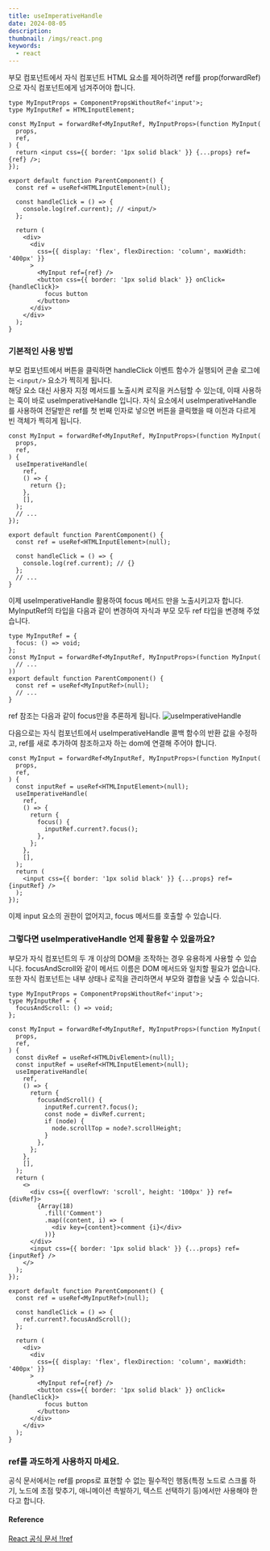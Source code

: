 ```yaml
---
title: useImperativeHandle
date: 2024-08-05
description:
thumbnail: /imgs/react.png
keywords:
  - react
---
```


부모 컴포넌트에서 자식 컴포넌트 HTML 요소를 제어하려면 ref를 prop(forwardRef)으로 자식 컴포넌트에게 넘겨주어야 합니다.

```tsx
type MyInputProps = ComponentPropsWithoutRef<'input'>;
type MyInputRef = HTMLInputElement;

const MyInput = forwardRef<MyInputRef, MyInputProps>(function MyInput(
  props,
  ref,
) {
  return <input css={{ border: '1px solid black' }} {...props} ref={ref} />;
});

export default function ParentComponent() {
  const ref = useRef<HTMLInputElement>(null);

  const handleClick = () => {
    console.log(ref.current); // <input/>
  };

  return (
    <div>
      <div
        css={{ display: 'flex', flexDirection: 'column', maxWidth: '400px' }}
      >
        <MyInput ref={ref} />
        <button css={{ border: '1px solid black' }} onClick={handleClick}>
          focus button
        </button>
      </div>
    </div>
  );
}
```

### 기본적인 사용 방법

부모 컴포넌트에서 버튼을 클릭하면 handleClick 이벤트 함수가 실행되어 콘솔 로그에는 `<input/>` 요소가 찍히게 됩니다.  
해당 요소 대신 사용자 지정 메서드를 노출시켜 로직을 커스텀할 수 있는데, 이때 사용하는 훅이 바로 useImperativeHandle 입니다. 자식 요소에서 useImperativeHandle를 사용하여 전달받은 ref를 첫 번째 인자로 넣으면 버튼을 클릭했을 때 이전과 다르게 빈 객체가 찍히게 됩니다.

```tsx
const MyInput = forwardRef<MyInputRef, MyInputProps>(function MyInput(
  props,
  ref,
) {
  useImperativeHandle(
    ref,
    () => {
      return {};
    },
    [],
  );
  // ...
});

export default function ParentComponent() {
  const ref = useRef<HTMLInputElement>(null);

  const handleClick = () => {
    console.log(ref.current); // {}
  };
  // ...
}
```

이제 useImperativeHandle 활용하여 focus 메서드 만을 노출시키고자 합니다.
MyInputRef의 타입을 다음과 같이 변경하여 자식과 부모 모두 ref 타입을 변경해 주었습니다.

```tsx
type MyInputRef = {
  focus: () => void;
};
const MyInput = forwardRef<MyInputRef, MyInputProps>(function MyInput(
  // ...
))
export default function ParentComponent() {
  const ref = useRef<MyInputRef>(null);
  // ...
}
```

ref 참조는 다음과 같이 focus만을 추론하게 됩니다.
![useImperativeHandle](/imgs/posts/20/2024-08-06-2.22.11.png)

다음으로는 자식 컴포넌트에서 useImperativeHandle 콜백 함수의 반환 값을 수정하고,
ref를 새로 추가하여 참조하고자 하는 dom에 연결해 주어야 합니다.

```tsx
const MyInput = forwardRef<MyInputRef, MyInputProps>(function MyInput(
  props,
  ref,
) {
  const inputRef = useRef<HTMLInputElement>(null);
  useImperativeHandle(
    ref,
    () => {
      return {
        focus() {
          inputRef.current?.focus();
        },
      };
    },
    [],
  );
  return (
    <input css={{ border: '1px solid black' }} {...props} ref={inputRef} />
  );
});
```

이제 input 요소의 권한이 없어지고, focus 메서드를 호출할 수 있습니다.

### 그렇다면 useImperativeHandle 언제 활용할 수 있을까요?

부모가 자식 컴포넌트의 두 개 이상의 DOM을 조작하는 경우 유용하게 사용할 수 있습니다.
focusAndScroll와 같이 메서드 이름은 DOM 메서드와 일치할 필요가 없습니다. 또한 자식 컴포넌트는 내부 상태나 로직을 관리하면서 부모와 결합을 낮출 수 있습니다.

```tsx
type MyInputProps = ComponentPropsWithoutRef<'input'>;
type MyInputRef = {
  focusAndScroll: () => void;
};

const MyInput = forwardRef<MyInputRef, MyInputProps>(function MyInput(
  props,
  ref,
) {
  const divRef = useRef<HTMLDivElement>(null);
  const inputRef = useRef<HTMLInputElement>(null);
  useImperativeHandle(
    ref,
    () => {
      return {
        focusAndScroll() {
          inputRef.current?.focus();
          const node = divRef.current;
          if (node) {
            node.scrollTop = node?.scrollHeight;
          }
        },
      };
    },
    [],
  );
  return (
    <>
      <div css={{ overflowY: 'scroll', height: '100px' }} ref={divRef}>
        {Array(18)
          .fill('Comment')
          .map((content, i) => (
            <div key={content}>comment {i}</div>
          ))}
      </div>
      <input css={{ border: '1px solid black' }} {...props} ref={inputRef} />
    </>
  );
});

export default function ParentComponent() {
  const ref = useRef<MyInputRef>(null);

  const handleClick = () => {
    ref.current?.focusAndScroll();
  };

  return (
    <div>
      <div
        css={{ display: 'flex', flexDirection: 'column', maxWidth: '400px' }}
      >
        <MyInput ref={ref} />
        <button css={{ border: '1px solid black' }} onClick={handleClick}>
          focus button
        </button>
      </div>
    </div>
  );
}
```

### ref를 과도하게 사용하지 마세요.

공식 문서에서는 ref를 props로 표현할 수 없는 필수적인 행동(특정 노드로 스크롤 하기, 노드에 초점 맞추기, 애니메이션 촉발하기, 텍스트 선택하기 등)에서만 사용해야 한다고 합니다.

#### Reference

[React 공식 문서 !!ref](https://ko.react.dev/reference/react/useImperativeHandle)
